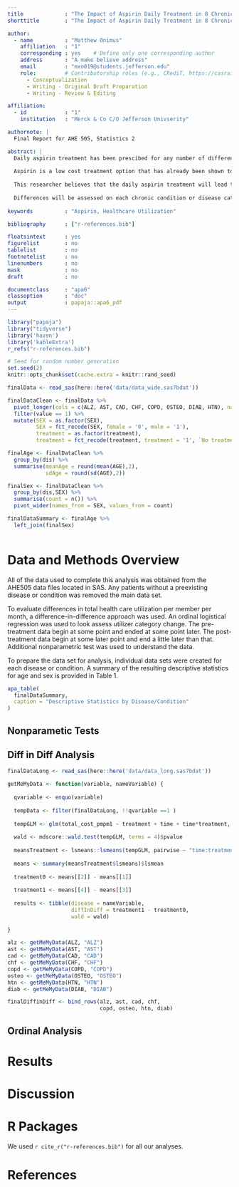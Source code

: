 ```yaml
---
title             : "The Impact of Aspirin Daily Treatment in 8 Chronic Disease on Healthcare Utilization"
shorttitle        : "The Impact of Aspirin Daily Treatment in 8 Chronic Disease on Healthcare Utilization"

author: 
  - name          : "Matthew Onimus"
    affiliation   : "1"
    corresponding : yes    # Define only one corresponding author
    address       : "A make believe address"
    email         : "mxo019@students.jefferson.edu"
    role:         # Contributorship roles (e.g., CRediT, https://casrai.org/credit/)
      - Conceptualization
      - Writing - Original Draft Preparation
      - Writing - Review & Editing

affiliation:
  - id            : "1"
    institution   : "Merck & Co C/O Jefferson Univserity"

authornote: |
  Final Report for AHE 505, Statistics 2

abstract: |
  Daily aspirin treatment has been prescibed for any number of different chronic diagnosis ranging from heart failure to cancer.  This study attempts to understand the impact of healthcare utlization in total costs and utilizer categoty in regards to aspirin treatment on 8 different chronic conditions.  The chronic conditions or diseases of interest are Alzheimer’s, asthma, coronary artery disease, congestive heart failure, chronic obstructive pulmonary disease, diabetes, hypertension, and osteoarthritis.  The total healthcare utlization costs are defined as the sum of inpatient, primary care physician, and emergency costs within the period window either pre or post treatment.  The utilizer category is defined in 3 groups, low, moderate, or high utilizer within the period window either pre or post treatement.  
  
  Aspirin is a low cost treatment option that has already been shown to prolong life possibly due the anti-inflammorty properties[@VANE2003255].  To date, and this author did not search all that extensively, no study has been performed to understand the impact of daily aspirin treatment on healthcare utilization and/or utilizer category.
  
  This researcher believes that the daily aspirin treatment will lead to a decrease in total healthcare utilization per each chronic condition or disease but the decrease will not be enough to change the patients utilizer category.
  
  Differences will be assessed on each chronic condition or disease category 
  
keywords          : "Aspirin, Healthcare Utilization"

bibliography      : ["r-references.bib"]

floatsintext      : yes
figurelist        : no
tablelist         : no
footnotelist      : no
linenumbers       : no
mask              : no
draft             : no

documentclass     : "apa6"
classoption       : "doc"
output            : papaja::apa6_pdf
---
```


```r
library("papaja")
library("tidyverse")
library('haven')
library('kableExtra')
r_refs("r-references.bib")
```

```r
# Seed for random number generation
set.seed(2)
knitr::opts_chunk$set(cache.extra = knitr::rand_seed)
```

```r

finalData <- read_sas(here::here('data/data_wide.sas7bdat'))

finalDataClean <- finalData %>% 
  pivot_longer(cols = c(ALZ, AST, CAD, CHF, COPD, OSTEO, DIAB, HTN), names_to = 'dis') %>% 
  filter(value == 1) %>% 
  mutate(SEX = as.factor(SEX),
         SEX = fct_recode(SEX, female = '0', male = '1'),
         treatment = as.factor(treatment),
         treatment = fct_recode(treatment, treatment = '1', `No treatment` = '0'))

finalAge <- finalDataClean %>% 
  group_by(dis) %>% 
  summarise(meanAge = round(mean(AGE),2),
            sdAge = round(sd(AGE),2))

finalSex <- finalDataClean %>% 
  group_by(dis,SEX) %>% 
  summarise(count = n()) %>% 
  pivot_wider(names_from = SEX, values_from = count)

finalDataSummary <- finalAge %>% 
  left_join(finalSex)



```

# Data and Methods Overview

All of the data used to complete this analysis was obtained from the AHE505 data files located in SAS.  Any patients without a preexisting disease or condition was removed the main data set.

To evaluate differences in total health care utilization per member per month, a difference-in-difference approach was used.  An ordinal logistical regression was used to look assess utilizer category change.  The pre-treatment data begin at some point and ended at some point later.  The post-treatment data begin at some later point and end a little later than that.  Additional nonparametric test was used to understand the data.  

To prepare the data set for analysis, individual data sets were created for each disease or condition.  A summary of the resulting descriptive statistics for age and sex is provided in Table 1.

```r

apa_table(
  finalDataSummary,
  caption = "Descriptive Statistics by Disease/Condition"
)


```

## Nonparametic Tests

## Diff in Diff Analysis

```r

finalDataLong <- read_sas(here::here('data/data_long.sas7bdat'))

getMeMyData <- function(variable, nameVariable) {
  
  qvariable <- enquo(variable)
  
  tempData <- filter(finalDataLong, !!qvariable ==1 )
  
  tempGLM <- glm(total_cost_pmpm1 ~ treatment + time + time*treatment, family = Gamma(link = 'log'), data = tempData)
  
  wald <- mdscore::wald.test(tempGLM, terms = 4)$pvalue
  
  meansTreatment <- lsmeans::lsmeans(tempGLM, pairwise ~ "time:treatment")
  
  means <- summary(meansTreatment$lsmeans)$lsmean
  
  treatment0 <- means[[2]] - means[[1]]
  
  treatment1 <- means[[4]] - means[[3]]
  
  results <- tibble(disease = nameVariable,
                    diffInDiff = treatment1 - treatment0,
                    wald = wald)
  
}

alz <- getMeMyData(ALZ, "ALZ")
ast <- getMeMyData(AST, "AST")
cad <- getMeMyData(CAD, "CAD")
chf <- getMeMyData(CHF, "CHF")
copd <- getMeMyData(COPD, "COPD")
osteo <- getMeMyData(OSTEO, "OSTEO")
htn <- getMeMyData(HTN, "HTN")
diab <- getMeMyData(DIAB, "DIAB")

finalDiffinDiff <- bind_rows(alz, ast, cad, chf,
                             copd, osteo, htn, diab)

```

## Ordinal Analysis



# Results

# Discussion

\newpage

# R Packages

We used `r cite_r("r-references.bib")` for all our analyses.

# References

```{=tex}
\begingroup
\setlength{\parindent}{-0.5in}
\setlength{\leftskip}{0.5in}
```
::: {#refs custom-style="Bibliography"}
:::

\endgroup
